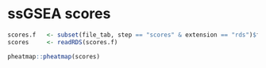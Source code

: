 <!--
This is the snippet for a plot of ssGSEA scores
-->


# ssGSEA scores


```r
scores.f   <- subset(file_tab, step == "scores" & extension == "rds")$filename
scores     <- readRDS(scores.f)

pheatmap::pheatmap(scores)
```
